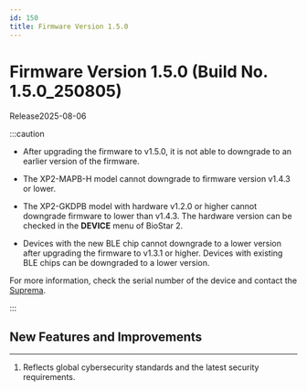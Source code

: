 ```yaml
---
id: 150
title: Firmware Version 1.5.0
---
```


# Firmware Version 1.5.0 (Build No. 1.5.0_250805)

Release<Separator/>2025-08-06

:::caution

- After upgrading the firmware to v1.5.0, it is not able to downgrade to an earlier version of the firmware.

- The XP2-MAPB-H model cannot downgrade to firmware version v1.4.3 or lower.

- The XP2-GKDPB model with hardware v1.2.0 or higher cannot downgrade firmware to lower than v1.4.3. The hardware version can be checked in the **DEVICE** menu of BioStar 2.

- Devices with the new BLE chip cannot downgrade to a lower version after upgrading the firmware to v1.3.1 or higher. Devices with existing BLE chips can be downgraded to a lower version.

For more information, check the serial number of the device and contact the [Suprema](https://supremainc.com).

:::

## New Features and Improvements

---

1. Reflects global cybersecurity standards and the latest security requirements.